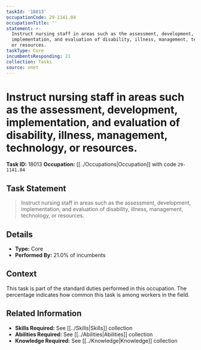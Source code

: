 ```yaml
---
taskId: '18013'
occupationCode: 29-1141.04
occupationTitle: ''
statement: >-
  Instruct nursing staff in areas such as the assessment, development,
  implementation, and evaluation of disability, illness, management, technology,
  or resources.
taskType: Core
incumbentsResponding: 21
collection: Tasks
source: onet
---
```

# Instruct nursing staff in areas such as the assessment, development, implementation, and evaluation of disability, illness, management, technology, or resources.

**Task ID:** 18013
**Occupation:** [[../Occupations|Occupation]] with code `29-1141.04`

## Task Statement

> Instruct nursing staff in areas such as the assessment, development, implementation, and evaluation of disability, illness, management, technology, or resources.

## Details

- **Type:** Core
- **Performed By:** 21.0% of incumbents

## Context

This task is part of the standard duties performed in this occupation. The percentage indicates how common this task is among workers in the field.

## Related Information

- **Skills Required:** See [[../Skills|Skills]] collection
- **Abilities Required:** See [[../Abilities|Abilities]] collection
- **Knowledge Required:** See [[../Knowledge|Knowledge]] collection

